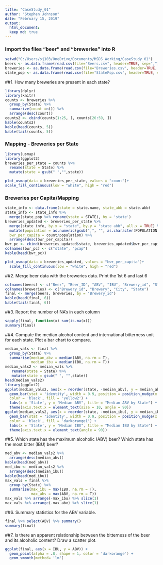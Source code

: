 ```yaml
---
title: "CaseStudy_01"
author: "Stephen Johnson"
date: "February 15, 2019"
output: 
  html_document:
  keep md: true
---
```


### Import the files "beer" and "breweries" into R
```r
setwd("C:/Users/sj103/OneDrive/Documents/MSDS_Working/CaseStudy_01")
beers <- as.data.frame(read.csv(file="Beers.csv", header=TRUE, sep=","))
breweries <- as.data.frame(read.csv(file="Breweries.csv", header=TRUE, sep=","))
state_pop <- as.data.frame(read.csv(file="StatePop.csv", header=TRUE, sep=","))
```

##1. How many breweries are present in each state?
```R
library(dplyr)
library(knitr)
counts <- breweries %>%
  group_by(State) %>%
  summarize(count =n()) %>%
  arrange(desc(count))
counts2 <- cbind(counts[1:25, ], counts[26:50, ])
kable(counts2)
kable(head(counts, 5))
kable(tail(counts, 5))
```

### Mapping - Breweries per State
```r
library(usmap)
library(ggplot2)
breweries_per_state = counts %>% 
  rename(state = State) %>% 
  mutate(state = gsub(" ","",state))

plot_usmap(data = breweries_per_state, values = "count")+
scale_fill_continuous(low = "white", high = "red")
```

### Breweries per Capita/Mapping
```r
state_info <- data.frame(state = state.name, state_abb = state.abb)
state_info <- state_info %>% 
  merge(state_pop %>% rename(state = STATE), by = 'state') 
breweries_updated <- breweries_per_state %>% 
  merge(state_info, by.x = "state", by.y = "state_abb", all.x = TRUE) %>% 
  mutate(population = as.numeric(gsub(",", "", as.character(POPULATION))),
  bwr_per_capita = count/population) %>%
  arrange(desc(bwr_per_capita))
bwr_pc <- cbind(breweries_updated$state, breweries_updated$bwr_per_capita)
colnames(bwr_pc) <- c("state", "pcap")
kable(head(bwr_pc))

plot_usmap(data = breweries_updated, values = "bwr_per_capita")+
  scale_fill_continuous(low = "white", high = "red")
```

##2. Merge beer data with the breweries data. Print the 1st 6 and last 6
```R
colnames(beers) <- c("Beer", "Beer_ID", "ABV", "IBU", "Brewery_id", "Style", "Ounces")
colnames(breweries) <- c("Brewery_id", "Brewery", "City", "State")
final <- merge(beers, breweries, by = "Brewery_id")
kable(head(final, 6))
kable(tail(final, 6))
```

##3. Report the number of NA's in each column
```R
sapply(final, function(x) sum(is.na(x)))
summary(final)
```

##4. Compute the median alcohol content and international bitterness unit for each state. Plot a bar chart to compare.
```R
median_vals <- final %>%
  group_by(State) %>% 
  summarise(median_abv = median(ABV, na.rm = T),
            median_ibu = median(IBU, na.rm = T))
median_vals2 <- median_vals %>%
   rename(state = State) %>%
   mutate(state = gsub(" ", "",state))
head(median_vals2)
library(ggplot2)
ggplot(median_vals2, aes(x = reorder(state, -median_abv), y = median_abv)) + 
  geom_bar(stat = 'identity', width = 0.9, position = position_nudge(x = 0.5),
  color = 'black', fill = 'yellow2') + 
  labs(x = 'State', y = "Median ABV", title = "Median ABV by State") + 
  theme(axis.text.x = element_text(size = 10, angle = 90))
ggplot(median_vals2, aes(x = reorder(state, -median_ibu), y = median_ibu)) +
  geom_bar(stat = 'identity', width = 0.9, position = position_nudge(x = 0.5),
  color = 'black', fill = 'darkorange1') +
  labs(x = 'State', y = "Median IBU", title = "Median IBU by State") +
  theme(axis.text.x = element_text(angle = 90))
```

##5.	Which state has the maximum alcoholic (ABV) beer? Which state has the most bitter (IBU) beer?
```r
med_abv <- median_vals2 %>%
  arrange(desc(median_abv))
kable(head(med_abv))
med_ibu <- median_vals2 %>%
  arrange(desc(median_ibu))
kable(head(med_ibu))
max_vals = final %>% 
  group_by(State) %>% 
  summarise(max_ibu = max(IBU, na.rm = T),
            max_abv = max(ABV, na.rm = T))
max_vals %>% arrange(-max_ibu) %>% slice(1)
max_vals %>% arrange(-max_abv) %>% slice(1)
```

##6.	Summary statistics for the ABV variable.
```r
final %>% select(ABV) %>% summary()
summary(final)
```

##7.	Is there an apparent relationship between the bitterness of the beer and its alcoholic content? Draw a scatter plot.
```r
ggplot(final, aes(x = IBU, y = ABV)) +
  geom_point(alpha = .8, shape = 1, color = 'darkorange') + 
  geom_smooth(method= 'lm')
```
